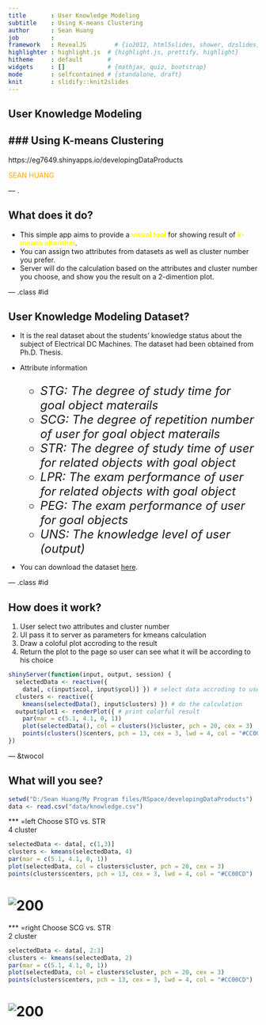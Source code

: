 ```yaml
---
title       : User Knowledge Modeling
subtitle    : Using K-means Clustering
author      : Sean Huang
job         : 
framework   : RevealJS        # {io2012, html5slides, shower, dzslides, ...}
highlighter : highlight.js  # {highlight.js, prettify, highlight}
hitheme     : default       # 
widgets     : []            # {mathjax, quiz, bootstrap}
mode        : selfcontained # {standalone, draft}
knit        : slidify::knit2slides
---
```


## User Knowledge Modeling
### Using K-means Clustering
---
https://eg7649.shinyapps.io/developingDataProducts  
          
<span style="color:orange">SEAN HUANG</span>  

--- .

## What does it do?

* This simple app aims to provide a <span style="color:yellow">**visual tool**</span> for showing result of <span style="color:yellow">**k-means altorithm**</span>.
* You can assign two attributes from datasets as well as cluster number you prefer.
* Server will do the calculation based on the attributes and cluster number you choose, and show you the result on a 2-dimention plot.

--- .class #id 

## User Knowledge Modeling Dataset?
* It is the real dataset about the students' knowledge status about the subject of Electrical DC Machines. The dataset had been obtained from Ph.D. Thesis.  

* Attribute information
    <font size=5>
    + *STG: The degree of study time for goal object materails*
    + *SCG: The degree of repetition number of user for goal object materails*
    + *STR: The degree of study time of user for related objects with goal object*
    + *LPR: The exam performance of user for related objects with goal object*
    + *PEG: The exam performance of user for goal objects*
    + *UNS: The knowledge level of user (output)*
    
    </font>
    
* You can download the dataset [here](https://archive.ics.uci.edu/ml/datasets/User+Knowledge+Modeling).

--- .class #id

## How does it work?
1. User select two attributes and cluster number
2. UI pass it to server as parameters for kmeans calculation
3. Draw a coloful plot accroding to the result
4. Return the plot to the page so user can see what it will be according to his choice

```r
shinyServer(function(input, output, session) {
  selectedData <- reactive({
    data[, c(input$xcol, input$ycol)] }) # select data accroding to user input
  clusters <- reactive({
    kmeans(selectedData(), input$clusters) }) # do the calculation
  output$plot1 <- renderPlot({ # print colorful result
    par(mar = c(5.1, 4.1, 0, 1))
    plot(selectedData(), col = clusters()$cluster, pch = 20, cex = 3)
    points(clusters()$centers, pch = 13, cex = 3, lwd = 4, col = "#CC00CD") })
})
```


--- &twocol 

## What will you see?
```r
setwd("D:/Sean Huang/My Program files/RSpace/developingDataProducts")
data <- read.csv("data/knowledge.csv")
```

*** =left
Choose STG vs. STR  
4 cluster
```r
selectedData <- data[, c(1,3)]
clusters <- kmeans(selectedData, 4)
par(mar = c(5.1, 4.1, 0, 1))
plot(selectedData, col = clusters$cluster, pch = 20, cex = 3)
points(clusters$centers, pch = 13, cex = 3, lwd = 4, col = "#CC00CD") 
```

# ![200](R1.png)


*** =right
Choose SCG vs. STR  
2 cluster
```r
selectedData <- data[, 2:3]
clusters <- kmeans(selectedData, 2)
par(mar = c(5.1, 4.1, 0, 1))
plot(selectedData, col = clusters$cluster, pch = 20, cex = 3)
points(clusters$centers, pch = 13, cex = 3, lwd = 4, col = "#CC00CD") 
```
# ![200](R2.png)




